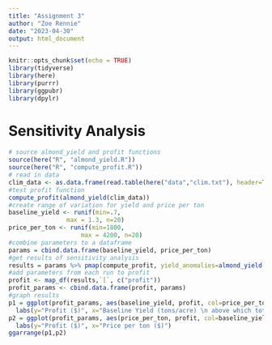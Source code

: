 ```yaml
---
title: "Assignment 3"
author: "Zoe Rennie"
date: "2023-04-30"
output: html_document
---
```


```r
knitr::opts_chunk$set(echo = TRUE)
library(tidyverse)
library(here)
library(purrr)
library(ggpubr)
library(dpylr)
```

# Sensitivity Analysis

```r
# source almond_yield and profit functions
source(here("R", "almond_yield.R"))
source(here("R", "compute_profit.R"))
# read in data
clim_data <- as.data.frame(read.table(here("data","clim.txt"), header=T))
#test profit function
compute_profit(almond_yield(clim_data))
#create range of variation for yield and price per ton
baseline_yield <- runif(min=.7, 
                max = 1.3, n=20)
price_per_ton <- runif(min=1800, 
                    max = 4200, n=20)
#combine parameters to a dataframe
params = cbind.data.frame(baseline_yield, price_per_ton)
#get results of sensitivity analysis
results = params %>% pmap(compute_profit, yield_anomalies=almond_yield(clim_data), acres = 100)
#add parameters from each run to profit
profit <- map_df(results,`[`, c("profit"))
profit_params <- cbind.data.frame(profit, params)
#graph results
p1 = ggplot(profit_params, aes(baseline_yield, profit, col=price_per_ton))+geom_point(cex=2)+
  labs(y="Profit ($)", x="Baseline Yield (tons/acre) \n above which total yield is more profitable") #not sure about this labeling was just replicating the example
p2 = ggplot(profit_params, aes(price_per_ton, profit, col=baseline_yield))+geom_point(cex=2)+
  labs(y="Profit ($)", x="Price per ton ($)")
ggarrange(p1,p2)
```